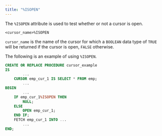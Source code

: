 ```yaml
---
title: "%ISOPEN"
---
```


<div id="%isopen" class="registered_link"></div>

The `%ISOPEN` attribute is used to test whether or not a cursor is open.

```text
<cursor_name>%ISOPEN
```

`cursor_name` is the name of the cursor for which a `BOOLEAN` data type of `TRUE` will be returned if the cursor is open, `FALSE` otherwise.

The following is an example of using `%ISOPEN`.

```sql
CREATE OR REPLACE PROCEDURE cursor_example
IS
        ...
    CURSOR emp_cur_1 IS SELECT * FROM emp;
        ...
BEGIN
        ...
    IF emp_cur_1%ISOPEN THEN
        NULL;
    ELSE
        OPEN emp_cur_1;
    END IF;
    FETCH emp_cur_1 INTO ...
        ...
END;
```

